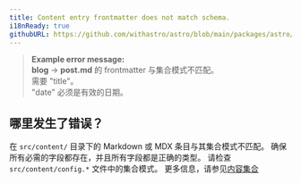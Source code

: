 ```yaml
---
title: Content entry frontmatter does not match schema.
i18nReady: true
githubURL: https://github.com/withastro/astro/blob/main/packages/astro/src/core/errors/errors-data.ts
---
```


> **Example error message:**<br/>
**blog** → **post.md** 的 frontmatter 与集合模式不匹配。<br/>
需要 "title"。<br/>
"date" 必须是有效的日期。

## 哪里发生了错误？
在 `src/content/` 目录下的 Markdown 或 MDX 条目与其集合模式不匹配。
确保所有必需的字段都存在，并且所有字段都是正确的类型。
请检查 `src/content/config.*` 文件中的集合模式。
更多信息，请参见[内容集合](/zh-ch/guides/content-collections/)




